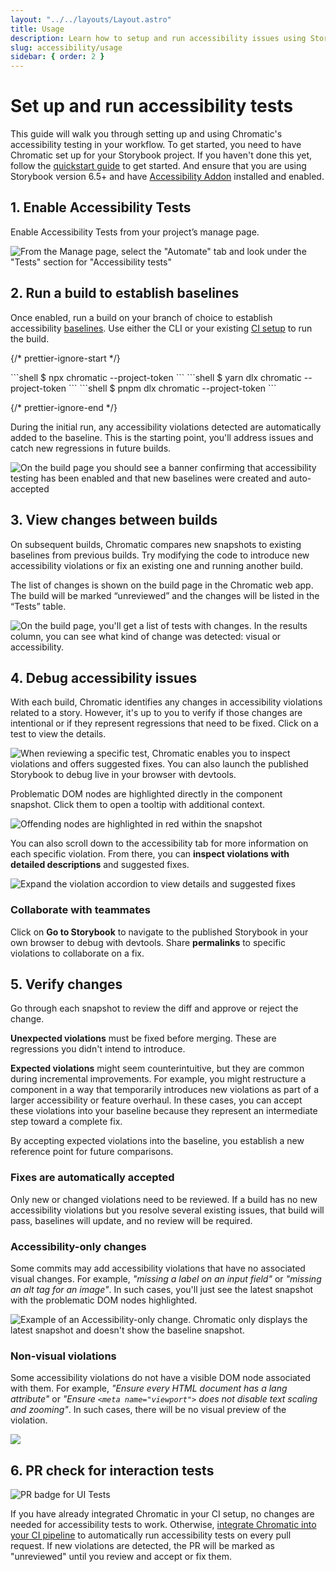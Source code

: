 ```yaml
---
layout: "../../layouts/Layout.astro"
title: Usage
description: Learn how to setup and run accessibility issues using Storybook and Chromatic
slug: accessibility/usage
sidebar: { order: 2 }
---
```



# Set up and run accessibility tests

This guide will walk you through setting up and using Chromatic's accessibility testing in your workflow. To get started, you need to have Chromatic set up for your Storybook project. If you haven't done this yet, follow the [quickstart guide](https://www.chromatic.com/docs/quickstart) to get started. And ensure that you are using Storybook version 6.5+ and have [Accessibility Addon](https://storybook.js.org/docs/writing-tests/accessibility-testing#accessibility-checks-with-a11y-addon) installed and enabled.

## 1. Enable Accessibility Tests

Enable Accessibility Tests from your project’s manage page.

![From the Manage page, select the "Automate" tab and look under the "Tests" section for "Accessibility tests"](../../images/a11y/enable-accessibility-tests.png)

## 2. Run a build to establish baselines

Once enabled, run a build on your branch of choice to establish accessibility [baselines](/docs/accessibility#what-is-an-accessibility-baseline). Use either the CLI or your existing [CI setup](/docs/ci) to run the build.

{/* prettier-ignore-start */}

<InstallSnippets>
  <Fragment slot="npm">
  ```shell
  $ npx chromatic --project-token <YOUR_PROJECT_TOKEN>
  ```
  </Fragment>
  <Fragment slot="yarn">
  ```shell
  $ yarn dlx chromatic --project-token <YOUR_PROJECT_TOKEN>
  ```
  </Fragment>
  <Fragment slot="pnpm">
  ```shell
  $ pnpm dlx chromatic --project-token <YOUR_PROJECT_TOKEN>
  ```
  </Fragment>
</InstallSnippets>

{/* prettier-ignore-end */}

During the initial run, any accessibility violations detected are automatically added to the baseline. This is the starting point, you'll address issues and catch new regressions in future builds.

![On the build page you should see a banner confirming that accessibility testing has been enabled and that new baselines were created and auto-accepted](../../images/a11y/accessibility-tests-turned-on.png)

## 3. View changes between builds

On subsequent builds, Chromatic compares new snapshots to existing baselines from previous builds. Try modifying the code to introduce new accessibility violations or fix an existing one and running another build.

The list of changes is shown on the build page in the Chromatic web app. The build will be marked “unreviewed” and the changes will be listed in the “Tests” table.

![On the build page, you'll get a list of tests with changes. In the results column, you can see what kind of change was detected: visual or accessibility.](../../images/a11y/accessibility-tests-build.png)

## 4. Debug accessibility issues

With each build, Chromatic identifies any changes in accessibility violations related to a story. However, it's up to you to verify if those changes are intentional or if they represent regressions that need to be fixed. Click on a test to view the details.

![When reviewing a specific test, Chromatic enables you to inspect violations and offers suggested fixes. You can also launch the published Storybook to debug live in your browser with devtools.](../../images/a11y/accessibility-tests-test.png)

Problematic DOM nodes are highlighted directly in the component snapshot. Click them to open a tooltip with additional context.

![Offending nodes are highlighted in red within the snapshot](../../images/a11y/accessibility-tests-popover.png)

You can also scroll down to the accessibility tab for more information on each specific violation. From there, you can **inspect violations with detailed descriptions** and suggested fixes.

![Expand the violation accordion to view details and suggested fixes](../../images/a11y/violation-expanded.png)

### Collaborate with teammates

Click on **Go to Storybook** to navigate to the published Storybook in your own browser to debug with devtools. Share **permalinks** to specific violations to collaborate on a fix.


## 5. Verify changes

Go through each snapshot to review the diff and approve or reject the change.

**Unexpected violations** must be fixed before merging. These are regressions you didn't intend to introduce.

**Expected violations** might seem counterintuitive, but they are common during incremental improvements. For example, you might restructure a component in a way that temporarily introduces new violations as part of a larger accessibility or feature overhaul. In these cases, you can accept these violations into your baseline because they represent an intermediate step toward a complete fix.

By accepting expected violations into the baseline, you establish a new reference point for future comparisons.

### Fixes are automatically accepted
Only new or changed violations need to be reviewed. If a build has no new accessibility violations but you resolve several existing issues, that build will pass, baselines will update, and no review will be required.


### Accessibility-only changes

Some commits may add accessibility violations that have no associated visual changes. For example, _"missing a label on an input field"_ or _"missing an alt tag for an image"_. In such cases, you'll just see the latest snapshot with the problematic DOM nodes highlighted.

![Example of an Accessibility-only change. Chromatic only displays the latest snapshot and doesn't show the baseline snapshot.](../../images/a11y/accessibility-a11y-only.png)

### Non-visual violations

Some accessibility violations do not have a visible DOM node associated with them. For example, _"Ensure every HTML document has a lang attribute"_ or _"Ensure `<meta name="viewport">` does not disable text scaling and zooming"_. In such cases, there will be no visual preview of the violation.

![](../../images/a11y/accessibility-non-visual.png)

## 6. PR check for interaction tests

![PR badge for UI Tests](../../images/prbadge-test.png)

If you have already integrated Chromatic in your CI setup, no changes are needed for accessibility tests to work. Otherwise, [integrate Chromatic into your CI pipeline](/docs/ci) to automatically run accessibility tests on every pull request. If new violations are detected, the PR will be marked as "unreviewed" until you review and accept or fix them.

